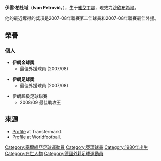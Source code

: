 {{Link style|time=2015-12-13T11:44:47+00:00}}
{{Football player infobox
| playername = 柏杜域
| image = [[Image:Ivan-Petrovic_Semnan_Iran_2008.jpg|250px]] 
| fullname = Ivan Petrović
| height = {{height|m=1.74}}
| nickname =
| dateofbirth = {{birth date and age|1980|1|11|df=yes}}
| cityofbirth = [[雅戈丁那|雅戈丁那]]
| countryofbirth = [[南斯拉夫|南斯拉夫]]
| currentclub = [[:en:Shahin_Bushehr_F.C.|沙欣布希爾]]
| clubnumber = 21
| position = [[中場|中場]]
| youthclubs = [[:en:FK_Jagodina|雅戈丁那]]
| youthyears = 1996-1997
| years = 1997-1998<br>1998-2004<br/>2004-2005<br/>2005-2006<br/>2006-2008<br/>2008-2009<br/>2009-
| clubs = [[:en:FK_Jagodina|雅戈丁那]]<br>[[:en:FK_Napredak_Kruševac|納普里達克]]<br/>[[亞琛足球俱樂部|亞琛]]<br/>[[:en:FK_Obilić|奧比歷鍚]]<br/>[[:en:F.C._Aboomoslem|阿伯穆斯林]]<br/>[[柏斯波利斯|柏斯波利斯]]<br/>[[:en:Shahin_Bushehr_F.C.|沙欣布希爾]]
| caps(goals) = {{0}}28{{0}} (17)<br/>104{{0}} (20)<br/>{{0}}{{0}}4 {{0}}(0)<br>{{0}}12 {{0}}(1)<br/>{{0}}56 {{0}}(7)<br/>{{0}}27 {{0}}(1)<br/>{{0}}25 {{0}}(3)
| pcupdate = 18 October 2009 |
}}

'''伊雲·柏杜域'''（'''Ivan Petrović'''，{{bd|1980年|1月11日|catidx=Ivan Petrović}}），生于[[雅戈丁那|雅戈丁那]]，現效力[[:en:Shahin_Bushehr_F.C.|沙欣布希爾]]。

他的最近奪得的獎項是2007-08年聯賽第二佳球員和2007-08年聯賽最佳外援。

==榮譽==
===個人===

*'''伊朗金球獎'''
**最佳外援球員 (2007/08)

*'''伊朗足球獎'''
**最佳外援球員 (2007/08)

*伊朗超級足球聯賽
**2008/09 最佳助攻王

==來源==
* [http://www.transfermarkt.co.uk/en/spieler/19672/petrovic-ivan/profil.html Profile]{{dead link|date=2017年11月 |bot=InternetArchiveBot |fix-attempted=yes }} at Transfermarkt.
* [http://www.worldfootball.net/spieler_profil/ivan-petrovic/ Profile] {{Wayback|url=http://www.worldfootball.net/spieler_profil/ivan-petrovic/ |date=20120918172843 }} at Worldfootball.

{{DEFAULTSORT:Petrovic, Ivan}}
[[Category:塞爾維亞足球運動員|Category:塞爾維亞足球運動員]]
[[Category:亞琛球員|Category:亞琛球員]]
[[Category:1980年出生|Category:1980年出生]]
[[Category:在世人物|Category:在世人物]]
[[Category:德國外籍足球運動員|Category:德國外籍足球運動員]]